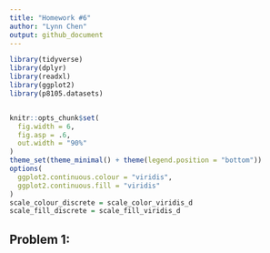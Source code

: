 ```yaml
---
title: "Homework #6"
author: "Lynn Chen"
output: github_document
---
```


```r
library(tidyverse)
library(dplyr)
library(readxl)
library(ggplot2)
library(p8105.datasets)


knitr::opts_chunk$set(
  fig.width = 6,
  fig.asp = .6,
  out.width = "90%"
)
theme_set(theme_minimal() + theme(legend.position = "bottom"))
options(
  ggplot2.continuous.colour = "viridis",
  ggplot2.continuous.fill = "viridis"
)
scale_colour_discrete = scale_color_viridis_d
scale_fill_discrete = scale_fill_viridis_d
```


## Problem 1: 
